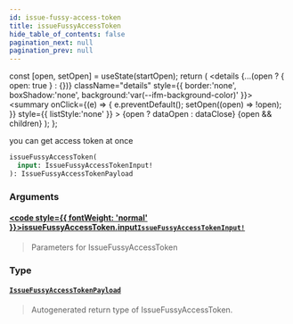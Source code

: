 ```yaml
---
id: issue-fussy-access-token
title: issueFussyAccessToken
hide_table_of_contents: false
pagination_next: null
pagination_prev: null
---
```







  const [open, setOpen] = useState(startOpen);
  return (
    <details {...(open ? { open: true } : {})} className="details" style={{ border:'none', boxShadow:'none', background:'var(--ifm-background-color)' }}>
      <summary
        onClick={(e) => {
          e.preventDefault();
          setOpen((open) => !open);
        }}
        style={{ listStyle:'none' }}
      >
      {open ? dataOpen : dataClose}
      </summary>
      {open && children}
    </details>
  );
};




you can get access token at once


```graphql
issueFussyAccessToken(
  input: IssueFussyAccessTokenInput!
): IssueFussyAccessTokenPayload
```


### Arguments

#### [<code style={{ fontWeight: 'normal' }}>issueFussyAccessToken.<b>input</b></code>](#)<Bullet />[`IssueFussyAccessTokenInput!`](/inputs/issue-fussy-access-token-input) <Badge class="secondary" text="non-null"/> <Badge class="secondary" text="input"/>
> Parameters for IssueFussyAccessToken
> 

### Type

#### [`IssueFussyAccessTokenPayload`](/objects/issue-fussy-access-token-payload) <Badge class="secondary" text="object"/>
> Autogenerated return type of IssueFussyAccessToken.
> 



